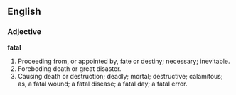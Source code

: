==English==

===Adjective===

'''fatal'''

#Proceeding from, or appointed by, fate or destiny; necessary; inevitable.
#Foreboding death or great disaster.
#Causing death or destruction; deadly; mortal; destructive; calamitous; as, a fatal wound; a fatal disease; a fatal day; a fatal error.
